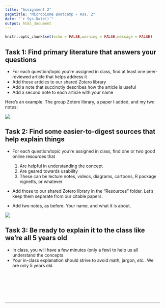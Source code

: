 ```yaml
---
title: "Assignment 2"
pagetitle: "Microbiome Bootcamp - Ass. 2"
date: "`r Sys.Date()`"
output: html_document
---
```


```r
knitr::opts_chunk$set(echo = FALSE,warning = FALSE,message = FALSE)
```

## Task 1: Find primary literature that answers your questions

  - For each question/topic you're assigned in class, find at least one peer-reviewed article that helps address it
  - Add those articles to our shared Zotero library
  - Add a note that succinctly describes how the article is useful
  - Add a second note to each article with your name

Here's an example. The group Zotero library, a paper I added, and my two notes:

![](../media/zotero_note_example.png)

## Task 2: Find some easier-to-digest sources that help explain things

  - For each question/topic you're assigned in class, find one or two good online resources that
  
    1. Are helpful in understanding the concept
    2. Are geared towards usability
    3. These can be lecture notes, videos, diagrams, cartoons, R package vignetts, or whatever
    
  - Add those to our shared Zotero library in the "Resources" folder. Let's keep them separate from our citable papers.
  - Add two notes, as before. Your name, and what it is about.
  
![](../media/zotero_note_example2.png)  
  
## Task 3: Be ready to explain it to the class like we're all 5 years old

  - In class, you will have a few minutes (only a few) to help us all understand the concepts
  - Your in-class explanation should strive to avoid math, jargon, *etc.*. We are only 5 years old.

<br><br><br><br><br>

___